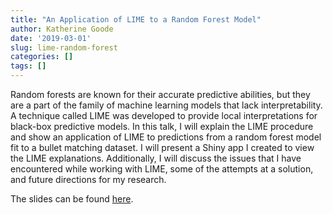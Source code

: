 ```yaml
---
title: "An Application of LIME to a Random Forest Model"
author: Katherine Goode      
date: '2019-03-01'
slug: lime-random-forest
categories: []
tags: []
---
```


Random forests are known for their accurate predictive abilities, but they are a part of the family of machine learning models that lack interpretability. A technique called LIME was developed to provide local interpretations for black-box predictive models. In this talk, I will explain the LIME procedure and show an application of LIME to predictions from a random forest model fit to a bullet matching dataset. I will present a Shiny app I created to view the LIME explanations. Additionally, I will discuss the issues that I have encountered while working with LIME, some of the attempts at a solution, and future directions for my research.  

The slides can be found [here](https://goodekat.github.io/presentations/graphics_group/03-applying_lime_to_random_forest/slides.html).  

